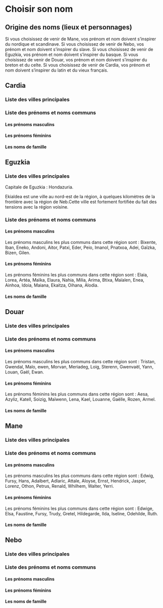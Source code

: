 # Choisir son nom

## Origine des noms (lieux et personnages)

Si vous choisissez de venir de Mane, vos prénom et nom doivent s'inspirer du nordique et scandinave.
Si vous choisissez de venir de Nebo, vos prénom et nom doivent s'inspirer du slave.
Si vous choisissez de venir de Eguzkia, vos prénom et nom doivent s'inspirer du basque.
Si vous choisissez de venir de Douar, vos prénom et nom doivent s'inspirer du breton et du celte.
Si vous choisissez de venir de Cardia, vos prénom et nom doivent s'inspirer du latin et du vieux français.

## Cardia

### Liste des villes principales

### Liste des prénoms et noms communs 

#### Les prénoms masculins

#### Les prénoms féminins

#### Les noms de famille

## Eguzkia

### Liste des villes principales

Capitale de Eguzkia :  Hondazuria. 

Ekialdea est une ville au nord-est de la région, à quelques kilomètres de la frontière avec la région de Neb.Cette ville est fortement fortifiée du fait des tensions avec la région voisine. 

### Liste des prénoms et noms communs 

#### Les prénoms masculins

Les prénoms masculins les plus communs dans cette région sont : Bixente, Iban, Eneko, Andoni, Aitor, Patxi, Eder, Peio, Imanol, Pnatxoa, Adei, Gaïzka, Bizen, Gilen.

#### Les prénoms féminins

Les prénoms féminins les plus communs dans cette région sont : Elaia, Lorea, Artéa, Maïka, Elaura, Nahia, Milia, Arima, Btixa, Maïalen, Enea, Ainhoa, Idoia, Maiana, Ekaitza, Oihana, Alodia.

#### Les noms de famille

## Douar

### Liste des villes principales

### Liste des prénoms et noms communs 

#### Les prénoms masculins

Les prénoms masculins les plus communs dans cette région sont : Tristan, Gwendal, Malo, ewen, Morvan, Meriadeg, Loig, Sterenn, Gwenvaël, Yann, Louan, Gaël, Ewan.

#### Les prénoms féminins

Les prénoms féminins les plus communs dans cette région sont : Aesa, Azyliz, Katell, Soizig, Maïwenn, Lena, Kael, Louanne, Gaëlle, Rozen, Armel.

#### Les noms de famille

## Mane

### Liste des villes principales

### Liste des prénoms et noms communs 

#### Les prénoms masculins

Les prénoms masculins les plus communs dans cette région sont : Edwig, Fursy, Hans, Adalbert, Adlaric, Attale, Aloyse, Ernst, Hendrick, Jasper, Lorenz, Othon, Petrus, Renald, Whilhem, Walter, Yerri.

#### Les prénoms féminins

Les prénoms féminins les plus communs dans cette région sont : Edwige, Elsa, Faustine, Fursy, Trudy, Gretel, Hildegarde, Ilda, Iseline, Odehilde, Ruth.

#### Les noms de famille

## Nebo

### Liste des villes principales

### Liste des prénoms et noms communs 

#### Les prénoms masculins

#### Les prénoms féminins

#### Les noms de famille